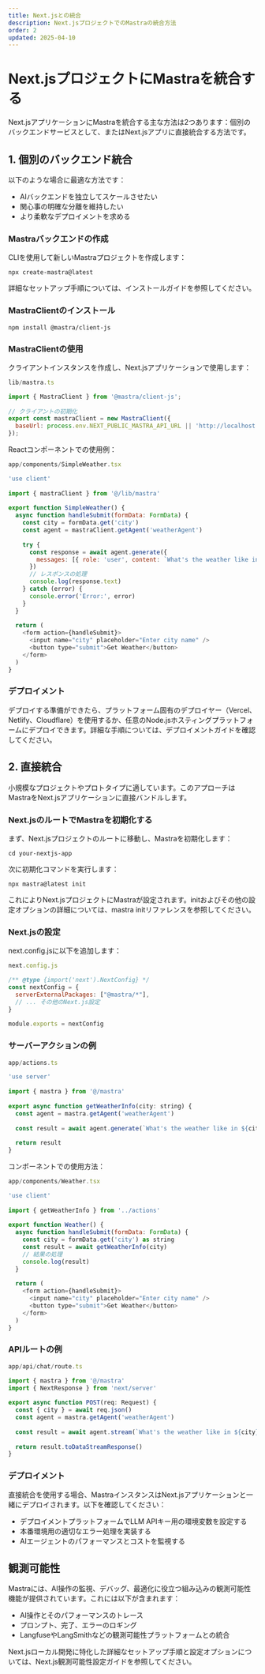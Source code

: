```yaml
---
title: Next.jsとの統合
description: Next.jsプロジェクトでのMastraの統合方法
order: 2
updated: 2025-04-10
---
```


# Next.jsプロジェクトにMastraを統合する

Next.jsアプリケーションにMastraを統合する主な方法は2つあります：個別のバックエンドサービスとして、またはNext.jsアプリに直接統合する方法です。

## 1. 個別のバックエンド統合

以下のような場合に最適な方法です：

- AIバックエンドを独立してスケールさせたい
- 関心事の明確な分離を維持したい
- より柔軟なデプロイメントを求める

### Mastraバックエンドの作成

CLIを使用して新しいMastraプロジェクトを作成します：

```
npx create-mastra@latest
```

詳細なセットアップ手順については、インストールガイドを参照してください。

### MastraClientのインストール

```
npm install @mastra/client-js
```

### MastraClientの使用

クライアントインスタンスを作成し、Next.jsアプリケーションで使用します：

```javascript
lib/mastra.ts

import { MastraClient } from '@mastra/client-js';
 
// クライアントの初期化
export const mastraClient = new MastraClient({
  baseUrl: process.env.NEXT_PUBLIC_MASTRA_API_URL || 'http://localhost:4111',
});
```

Reactコンポーネントでの使用例：

```javascript
app/components/SimpleWeather.tsx

'use client'
 
import { mastraClient } from '@/lib/mastra'
 
export function SimpleWeather() {
  async function handleSubmit(formData: FormData) {
    const city = formData.get('city')
    const agent = mastraClient.getAgent('weatherAgent')
    
    try {
      const response = await agent.generate({
        messages: [{ role: 'user', content: `What's the weather like in ${city}?` }],
      })
      // レスポンスの処理
      console.log(response.text)
    } catch (error) {
      console.error('Error:', error)
    }
  }
 
  return (
    <form action={handleSubmit}>
      <input name="city" placeholder="Enter city name" />
      <button type="submit">Get Weather</button>
    </form>
  )
}
```

### デプロイメント

デプロイする準備ができたら、プラットフォーム固有のデプロイヤー（Vercel、Netlify、Cloudflare）を使用するか、任意のNode.jsホスティングプラットフォームにデプロイできます。詳細な手順については、デプロイメントガイドを確認してください。

## 2. 直接統合

小規模なプロジェクトやプロトタイプに適しています。このアプローチはMastraをNext.jsアプリケーションに直接バンドルします。

### Next.jsのルートでMastraを初期化する

まず、Next.jsプロジェクトのルートに移動し、Mastraを初期化します：

```
cd your-nextjs-app
```

次に初期化コマンドを実行します：

```
npx mastra@latest init
```

これによりNext.jsプロジェクトにMastraが設定されます。initおよびその他の設定オプションの詳細については、mastra initリファレンスを参照してください。

### Next.jsの設定

next.config.jsに以下を追加します：

```javascript
next.config.js

/** @type {import('next').NextConfig} */
const nextConfig = {
  serverExternalPackages: ["@mastra/*"],
  // ... その他のNext.js設定
}
 
module.exports = nextConfig
```

### サーバーアクションの例

```javascript
app/actions.ts

'use server'
 
import { mastra } from '@/mastra'
 
export async function getWeatherInfo(city: string) {
  const agent = mastra.getAgent('weatherAgent')
  
  const result = await agent.generate(`What's the weather like in ${city}?`)
 
  return result
}
```

コンポーネントでの使用方法：

```javascript
app/components/Weather.tsx

'use client'
 
import { getWeatherInfo } from '../actions'
 
export function Weather() {
  async function handleSubmit(formData: FormData) {
    const city = formData.get('city') as string
    const result = await getWeatherInfo(city)
    // 結果の処理
    console.log(result)
  }
 
  return (
    <form action={handleSubmit}>
      <input name="city" placeholder="Enter city name" />
      <button type="submit">Get Weather</button>
    </form>
  )
}
```

### APIルートの例

```javascript
app/api/chat/route.ts

import { mastra } from '@/mastra'
import { NextResponse } from 'next/server'
 
export async function POST(req: Request) {
  const { city } = await req.json()
  const agent = mastra.getAgent('weatherAgent')
 
  const result = await agent.stream(`What's the weather like in ${city}?`)
 
  return result.toDataStreamResponse()
}
```

### デプロイメント

直接統合を使用する場合、MastraインスタンスはNext.jsアプリケーションと一緒にデプロイされます。以下を確認してください：

- デプロイメントプラットフォームでLLM APIキー用の環境変数を設定する
- 本番環境用の適切なエラー処理を実装する
- AIエージェントのパフォーマンスとコストを監視する

## 観測可能性

Mastraには、AI操作の監視、デバッグ、最適化に役立つ組み込みの観測可能性機能が提供されています。これには以下が含まれます：

- AI操作とそのパフォーマンスのトレース
- プロンプト、完了、エラーのロギング
- LangfuseやLangSmithなどの観測可能性プラットフォームとの統合

Next.jsローカル開発に特化した詳細なセットアップ手順と設定オプションについては、Next.js観測可能性設定ガイドを参照してください。 